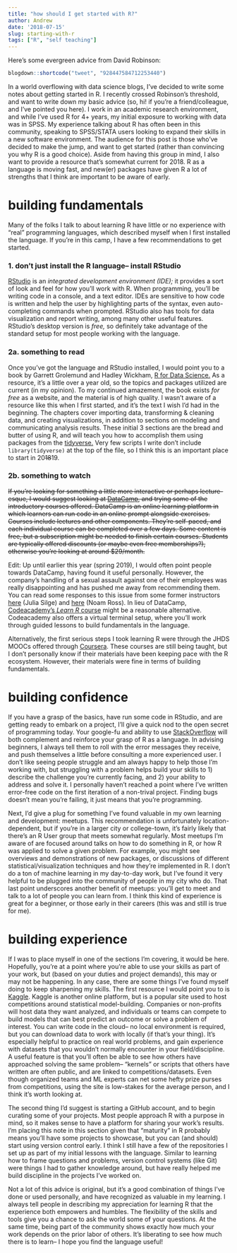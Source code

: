 ```yaml
---
title: "how should I get started with R?"
author: Andrew
date: '2018-07-15'
slug: starting-with-r
tags: ["R", "self teaching"]
---
```


Here's some evergreen advice from David Robinson:

```r
blogdown::shortcode("tweet", "928447584712253440")
```

In a world overflowing with data science blogs, I've decided to write some notes about getting started in R. I recently crossed Robinson's threshold, and want to write down my basic advice (so, hi! if you're a friend/colleague, and I've pointed you here). I work in an academic research environment, and while I've used R for 4+ years, my initial exposure to working with data was in SPSS. My experience talking about R has often been in this community, speaking to SPSS/STATA users looking to expand their skills in a new software environment. The audience for this post is those who've decided to make the jump, and want to get started (rather than convincing you why R is a good choice). <!-- link to good posts about this? --> Aside from having this group in mind, I also want to provide a resource that's somewhat current for 2018. R as a language is moving fast, and new(er) packages have given R a lot of strengths that I think are important to be aware of early.

# building fundamentals

Many of the folks I talk to about learning R have little or no experience with "real" programming languages, which described myself when I first installed the language. If you're in this camp, I have a few recommendations to get started.

### 1. don't just install the R language-- install RStudio

[RStudio](https://www.rstudio.com/products/RStudio/) is an *integrated development environment (IDE);* it provides a sort of look and feel for how you'll work with R. When programming, you'll be writing code in a console, and a text editor. IDEs are sensitive to how code is written and help the user by highlighting parts of the syntax, even auto-completing commands when prompted. RStudio also has tools for data visualization and report writing, among many other useful features. RStudio's desktop version is *free,* so definitely take advantage of the standard setup for most people working with the language.

### 2a. something to read

Once you've got the language and RStudio installed, I would point you to a book by Garrett Grolemund and Hadley Wickham, [R for Data Science.](http://r4ds.had.co.nz/) As a resource, it's a little over a year old, so the topics and packages utilized are current (in my opinion). To my continued amazement, the book exists *for free* as a website, and the material is of high quality. I wasn't aware of a resource like this when I first started, and it's the text I wish I'd had in the beginning. The chapters cover importing data, transforming & cleaning data, and creating visualizations, in addition to sections on modeling and communicating analysis results. These initial 3 sections are the bread and butter of using R, and will teach you how to accomplish them using packages from the [tidyverse.](https://www.tidyverse.org/packages/) Very few scripts I write don't include `library(tidyverse)` at the top of the file, so I think this is an important place to start in 20~~18~~19.

### 2b. something to watch

~~If you're looking for something a little more interactive or perhaps lecture-esque, I would suggest looking at [DataCamp](https://www.datacamp.com/courses/free-introduction-to-r), and trying some of the introductory courses offered. DataCamp is an online learning platform in which learners can run code in an online prompt alongside exercises. Courses include lectures and other components. They're self-paced, and each individual course can be completed over a few days. Some content is free, but a subscription might be needed to finish certain courses. Students are typically offered discounts (or maybe even free memberships?), otherwise you're looking at around $29/month.~~

Edit: Up until earlier this year (spring 2019), I would often point people towards DataCamp, having found it useful personally. However, the company's handling of a sexual assault against one of their employees was really disappointing and has pushed me away from recommending them. You can read some responses to this issue from some former instructors [here](https://juliasilge.com/blog/datacamp-misconduct/) (Julia Silge) and [here](https://www.noamross.net/2019/04/12/datacamp-sexual-assault/) (Noam Ross). In lieu of DataCamp, [Codeacademy's *Learn R* course](https://www.codecademy.com/learn/learn-r) might be a reasonable alternative. Codeacademy also offers a virtual terminal setup, where you'll work through guided lessons to build fundamentals in the language.

Alternatively, the first serious steps I took learning R were through the JHDS MOOCs offered through [Coursera](https://www.coursera.org/specializations/jhu-data-science). These courses are still being taught, but I don't personally know if their materials have been keeping pace with the R ecosystem. However, their materials were fine in terms of building fundamentals.

# building confidence

If you have a grasp of the basics, have run some code in RStudio, and are getting ready to embark on a project, I'll give a quick nod to the open secret of programming today. Your google-fu and ability to use [StackOverflow](https://stackoverflow.com/) will both complement and reinforce your grasp of R as a language. In advising beginners, I always tell them to roll with the error messages they receive, and push themselves a little before consulting a more experienced user. I don't like seeing people struggle and am always happy to help those I'm working with, but struggling with a problem helps build your skills to 1) describe the challenge you're currently facing, and 2) your ability to address and solve it. I personally haven't reached a point where I've written error-free code on the first iteration of a non-trival project. Finding bugs doesn't mean you're failing, it just means that you're programming.

Next, I'd give a plug for something I've found valuable in my own learning and development: meetups. This recommendation is unfortunately location-dependent, but if you're in a larger city or college-town, it's fairly likely that there's an R User group that meets somewhat regularly. Most meetups I'm aware of are focused around talks on how to do something in R, or how R was applied to solve a given problem. For example, you might see overviews and demonstrations of new packages, or discussions of different statistical/visualization techniques and how they're implemented in R. I don't do a ton of machine learning in my day-to-day work, but I've found it very helpful to be plugged into the community of people in my city who do. That last point underscores another benefit of meetups: you'll get to meet and talk to a lot of people you can learn from. I think this kind of experience is great for a beginner, or those early in their careers (this was and still is true for me).

# building experience

If I was to place myself in one of the sections I'm covering, it would be here. Hopefully, you're at a point where you're able to use your skills as part of your work, but (based on your duties and project demands), this may or may not be happening. In any case, there are some things I've found myself doing to keep sharpening my skills. The first resource I would point you to is [Kaggle](https://www.kaggle.com/). Kaggle is another online platform, but is a popular site used to host competitions around statistical model-building. Companies or non-profits will host data they want analyzed, and individuals or teams can compete to build models that can best predict an outcome or solve a problem of interest. You can write code in the cloud-- no local environment is required, but you can download data to work with locally (if that's your thing). It's especially helpful to practice on real world problems, and gain experience with datasets that you wouldn't normally encounter in your field/discipline. A useful feature is that you'll often be able to see how others have approached solving the same problem-- "kernels" or scripts that others have written are often public, and are linked to competitions/datasets. Even though organized teams and ML experts can net some hefty prize purses from competitions, using the site is low-stakes for the average person, and I think it's worth looking at.

The second thing I'd suggest is starting a GitHub account, and to begin curating some of your projects. Most people approach R with a purpose in mind, so it makes sense to have a platform for sharing your work's results. I'm placing this note in this section given that "maturity" in R probably means you'll have some projects to showcase, but you can (and should) start using version control early. I think I still have a few of the repositories I set up as part of my initial lessons with the language. Similar to learning how to frame questions and problems, version control systems (like Git) were things I had to gather knowledge around, but have really helped me build discipline in the projects I've worked on.

Not a lot of this advice is original, but it's a good combination of things I've done or used personally, and have recognized as valuable in my learning. I always tell people in describing my appreciation for learning R that the experience both empowers and humbles. The flexibility of the skills and tools give you a chance to ask the world some of your questions. At the same time, being part of the community shows exactly how much your work depends on the prior labor of others. It's liberating to see how much there is to learn-- I hope you find the language useful!
